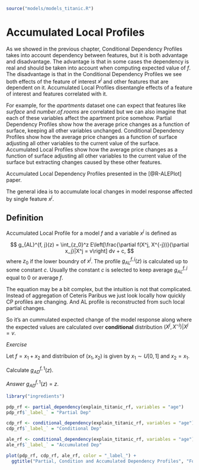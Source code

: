 ```r
source("models/models_titanic.R")
```

# Accumulated Local Profiles {#accumulatedLocalProfiles}

As we showed in the previous chapter, Conditional Dependency Profiles takes into account dependency between features, but it is both advantage and disadvantage. The advantage is that in some cases the dependency is real and should be taken into account when computing expected value of $f$. The disadvantage is that in the Conditional Dependency Profiles we see both effects of the feature  of interest $x^j$ and other features that are dependent on it. Accumulated Local Profiles disentangle effects of a feature of interest and features correlated with it.

For example, for the *apartments* dataset one can expect that features like $surface$ and $number.of.rooms$ are correlated but we can also imagine that each of these variables affect the apartment price somehow. Partial Dependency Profiles show how the average price changes as a function of surface, keeping all other variables unchanged. Conditional Dependency Profiles show how the average price changes as a function of surface adjusting all other variables to the current value of the surface. Accumulated Local Profiles show how the average price changes as a function of surface adjusting all other variables to the current value of the surface but extracting changes caused by these other features. 

Accumulated Local Dependency Profiles presented in the  [@R-ALEPlot] paper.

The general idea is to accumulate local changes in model response affected by single feature $x^j$.

## Definition

Accumulated Local Profile for a model $f$ and a variable $x^j$ is defined as

$$
g_{AL}^{f, j}(z) = \int_{z_0}^z E\left[\frac{\partial f(X^j, X^{-j})}{\partial x_j}|X^j = v\right] dv + c,
$$
where $z_0$ if the lower boundry of $x^j$. The profile $g_{AL}^{f, j}(z)$ is calculated up to some constant $c$. Usually the constant $c$ is selected to keep average $g_{AL}^{f, j}$ equal to 0 or average $f$.

The equation may be a bit complex, but the intuition is not that complicated. Instead of aggregation of Ceteris Paribus we just look locally how quickly CP profiles are changing. And AL profile is reconstructed from such local partial changes. 

So it's an cummulated expected change of the model response along where the expected values are calculated  over **conditional** distribution $(X^j,X^{-j})|X^j=v$.

*Exercise*

Let $f = x_1 + x_2$ and distribuion of $(x_1, x_2)$ is given by $x_1 \sim U[0,1]$ and $x_2=x_1$.

Calculate $g_{AD}^{f, 1}(z)$.

*Answer* $g_{AD}^{f, 1}(z) = z$.





```r
library("ingredients")

pdp_rf <- partial_dependency(explain_titanic_rf, variables = "age")
pdp_rf$`_label_` = "Partial Dep"

cdp_rf <- conditional_dependency(explain_titanic_rf, variables = "age")
cdp_rf$`_label_` = "Conditional Dep"

ale_rf <- conditional_dependency(explain_titanic_rf, variables = "age")
ale_rf$`_label_` = "Accumulated Dep"

plot(pdp_rf, cdp_rf, ale_rf, color = "_label_") +
  ggtitle("Partial, Condition and Accumulated Dependency Profiles", "For a random forest model / Titanic data") 
```



